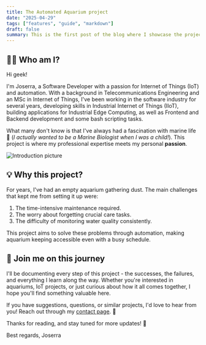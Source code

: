 ---
title: The Automated Aquarium project
date: "2025-04-29"
tags: ["features", "guide", "markdown"]
draft: false
summary: This is the first post of the blog where I showcase the project.
---

## 👨‍💻 Who am I?

Hi geek!

I'm Joserra, a Software Developer with a passion for Internet of Things (IoT) and automation. With a background in Telecommunications Engineering and an MSc in Internet of Things, I've been working in the software industry for several years, developing skills in Industrial Internet of Things (IIoT), building applications for Industrial Edge Computing, as well as Frontend and Backend development and some bash scripting tasks.

What many don't know is that I've always had a fascination with marine life 🐙 (*I actually wanted to be a Marine Biologist when I was a child!*). This project is where my professional expertise meets my personal **passion**.

![Introduction picture](the-automated-aquarium/IntroductionPicture.png)

## 💡 Why this project?

For years, I've had an empty aquarium gathering dust. The main challenges that kept me from setting it up were:

1. The time-intensive maintenance required.
2. The worry about forgetting crucial care tasks.
3. The difficulty of monitoring water quality consistently.

This project aims to solve these problems through automation, making aquarium keeping accessible even with a busy schedule.

## 🚀 Join me on this journey

I'll be documenting every step of this project - the successes, the failures, and everything I learn along the way. Whether you're interested in aquariums, IoT projects, or just curious about how it all comes together, I hope you'll find something valuable here.

If you have suggestions, questions, or similar projects, I'd love to hear from you! Reach out through my [contact page](../contact). 💬

Thanks for reading, and stay tuned for more updates! 📝

Best regards,
Joserra
